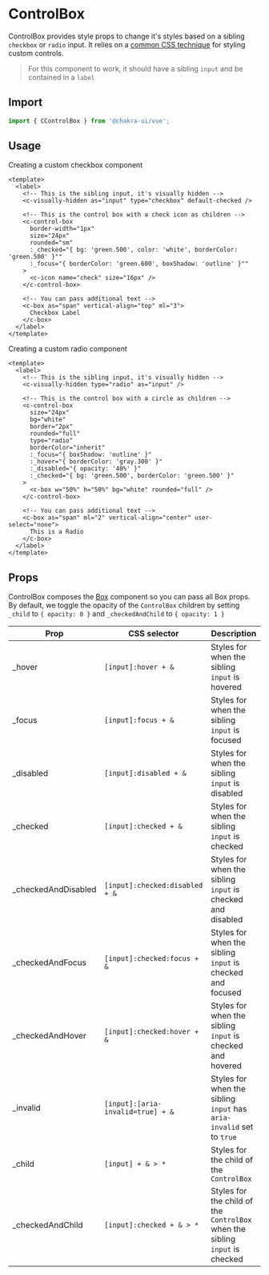 
<SEO
  title="ControlBox"
  description="ControlBox provides style props to change it's styles based on a sibling checkbox or radio inputs. It relies on a common CSS technique for styling custom controls."
/>

# ControlBox

ControlBox provides style props to change it's styles based on a sibling
`checkbox` or `radio` input. It relies on a
[common CSS technique](https://dev.to/lkopacz/create-custom-keyboard-accessible-checkboxes-2036)
for styling custom controls.

> For this component to work, it should have a sibling `input` and be contained
> in a `label`

## Import

```js
import { CControlBox } from '@chakra-ui/vue';
```


## Usage

Creating a custom checkbox component

```vue live=true
<template>
  <label>
    <!-- This is the sibling input, it's visually hidden -->
    <c-visually-hidden as="input" type="checkbox" default-checked />

    <!-- This is the control box with a check icon as children -->
    <c-control-box
      border-width="1px"
      size="24px"
      rounded="sm"
      :_checked="{ bg: 'green.500', color: 'white', borderColor: 'green.500' }""
      :_focus="{ borderColor: 'green.600', boxShadow: 'outline' }""
    >
      <c-icon name="check" size="16px" />
    </c-control-box>

    <!-- You can pass additional text -->
    <c-box as="span" vertical-align="top" ml="3">
      Checkbox Label
    </c-box>
  </label>
</template>
```

Creating a custom radio component

```vue live=true
<template>
  <label>
    <!-- This is the sibling input, it's visually hidden -->
    <c-visually-hidden type="radio" as="input" />

    <!-- This is the control box with a circle as children -->
    <c-control-box
      size="24px"
      bg="white"
      border="2px"
      rounded="full"
      type="radio"
      borderColor="inherit"
      :_focus="{ boxShadow: 'outline' }"
      :_hover="{ borderColor: 'gray.300' }"
      :_disabled="{ opacity: '40%' }"
      :_checked="{ bg: 'green.500', borderColor: 'green.500' }"
    >
      <c-box w="50%" h="50%" bg="white" rounded="full" />
    </c-control-box>

    <!-- You can pass additional text -->
    <c-box as="span" ml="2" vertical-align="center" user-select="none">
      This is a Radio
    </c-box>
  </label>
</template>
```


## Props

ControlBox composes the [Box](/box) component so you can pass all Box props. By
default, we toggle the opacity of the `ControlBox` children by setting `_child`
to `{ opacity: 0 }` and `_checkedAndChild` to `{ opacity: 1 }`

| Prop                 | CSS selector                      | Description                                                                  |
| -------------------- | --------------------------------- | ---------------------------------------------------------------------------- |
| \_hover              | `[input]:hover + &`               | Styles for when the sibling `input` is hovered                               |
| \_focus              | `[input]:focus + &`               | Styles for when the sibling `input` is focused                               |
| \_disabled           | `[input]:disabled + &`            | Styles for when the sibling `input` is disabled                              |
| \_checked            | `[input]:checked + &`             | Styles for when the sibling `input` is checked                               |
| \_checkedAndDisabled | `[input]:checked:disabled + &`    | Styles for when the sibling `input` is checked and disabled                  |
| \_checkedAndFocus    | `[input]:checked:focus + &`       | Styles for when the sibling `input` is checked and focused                   |
| \_checkedAndHover    | `[input]:checked:hover + &`       | Styles for when the sibling `input` is checked and hovered                   |
| \_invalid            | `[input]:[aria-invalid=true] + &` | Styles for when the sibling `input` has `aria-invalid` set to `true`         |
| \_child              | `[input] + & > *`                 | Styles for the child of the `ControlBox`                                     |
| \_checkedAndChild    | `[input]:checked + & > *`         | Styles for the child of the `ControlBox` when the sibling `input` is checked |
